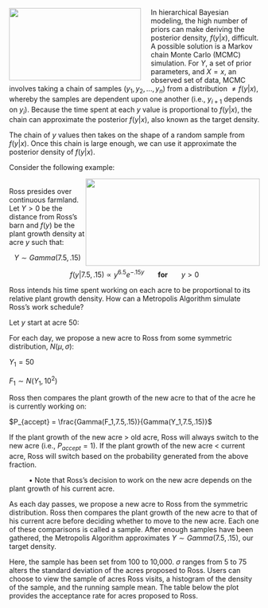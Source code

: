 <img src="http://images1.wikia.nocookie.net/__cb20120728230149/smallville/images/8/89/Metropolis2013.png" width="265" height="145" align="left" style="margin-right: 20px;">

In hierarchical Bayesian modeling, the high number of priors can make deriving the posterior density, $f(y|x)$, difficult. A possible solution is a Markov chain Monte Carlo (MCMC) simulation. For $Y$, a set of prior parameters, and $X=x$, an observed set of data, MCMC involves taking a chain of samples ($y_1,y_2,...,y_n$) from a distribution $\neq f(y|x)$, whereby the samples are dependent upon one another (i.e., $y_{i+1}$ depends on $y_i$). Because the time spent at each $y$ value is proportional to $f(y|x)$, the chain can approximate the posterior $f(y|x)$, also known as the target density.

The chain of $y$ values then takes on the shape of a random sample from $f(y|x)$. Once this chain is large enough, we can use it approximate the posterior density of $f(y|x)$.

Consider the following example:

<img src="http://www.nrcs.usda.gov/Internet/FSE_MEDIA/stelprdb1049230.jpg" style="float:right" width="350" height="175">

<br>
Ross presides over continuous farmland. Let $Y>0$ be the distance from Ross's barn and $f(y)$ be the plant growth density at acre $y$ such that:

<center> $Y \sim Gamma (7.5, .15)$ 

$f(y|7.5,.15) \propto y^{6.5}e^{-.15y}$ &nbsp;&nbsp;&nbsp;&nbsp;&nbsp; <b>for</b> &nbsp;&nbsp;&nbsp;&nbsp;&nbsp; $y > 0$

</center>

Ross intends his time spent working on each acre to be proportional to its relative plant growth density. How can a Metropolis Algorithm simulate Ross's work schedule?

Let $y$ start at acre $50$:

For each day, we propose a new acre to Ross from some symmetric distribution, $N(\mu,\sigma)$:

$Y_1 = 50$

$F_1 \sim N(Y_1,10^2)$

Ross then compares the plant growth of the new acre to that of the acre he is currently working on:

$P_{accept} = \frac{Gamma(F_1,7.5,.15)}{Gamma(Y_1,7.5,.15)}$

If the plant growth of the new acre > old acre, Ross will always switch to the new acre (i.e., $P_{accept}=1$). If the plant growth of the new acre < current acre, Ross will switch based on the probability generated from the above fraction.

&nbsp;&nbsp;&nbsp;&nbsp;&nbsp;&nbsp;&nbsp;&nbsp;&nbsp;&nbsp;&bull; Note that Ross's decision to work on the new acre depends on the plant growth of his current acre.

As each day passes, we propose a new acre to Ross from the symmetric distribution. Ross then compares the plant growth of the new acre to that of his current acre before deciding whether to move to the new acre. Each one of these comparisons is called a sample. After enough samples have been gathered, the Metropolis Algorithm approximates $Y \sim Gamma (7.5, .15)$, our target density. 

Here, the sample has been set from 100 to 10,000. $\sigma$ ranges from 5 to 75 alters the standard deviation of the acres proposed to Ross. Users can choose to view the sample of acres Ross visits, a histogram of the density of the sample, and the running sample mean. The table below the plot provides the acceptance rate for acres proposed to Ross.
